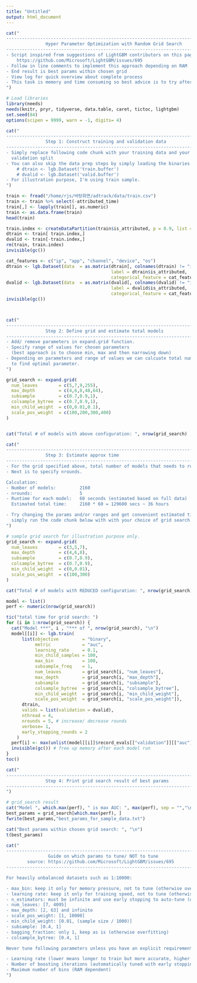 ```yaml
---
title: "Untitled"
output: html_document
---
```


```r
cat("
-----------------------------------------------------------------------------------
               Hyper Parameter Optimization with Random Grid Search
-----------------------------------------------------------------------------------
- Script inspired from suggestions of LightGBM contributors on this page:
    https://github.com/Microsoft/LightGBM/issues/695
- Follow in line comments to implement this approach depending on RAM 
- End result is best params within chosen grid
- View log for quick overview about complete process
- This task is memory and time consuming so best advice is to try after feature engg.
")

# Load libraries
library(needs)
needs(knitr, pryr, tidyverse, data.table, caret, tictoc, lightgbm)
set.seed(84)
options(scipen = 9999, warn = -1, digits= 4)

cat("
-----------------------------------------------------------------------------------
               Step 1: Construct training and validation data 
-----------------------------------------------------------------------------------
- Simply replace following code chunk with your training data and your choice of
  validation split
- You can also skip the data prep steps by simply loading the binaries.
    # dtrain <- lgb.Dataset('train.buffer')
    # dvalid <- lgb.Dataset('valid.buffer')
- For illustration purpose, I'm using train sample. 
")

train <- fread("/home/rjs/바탕화면/adtrack/data/train.csv")
train <- train %>% select(-attributed_time)
train[,] <- lapply(train[], as.numeric)
train <- as.data.frame(train)
head(train)

train.index <- createDataPartition(train$is_attributed, p = 0.9, list = FALSE)
dtrain <- train[ train.index,]
dvalid <- train[-train.index,]
rm(train, train.index)
invisible(gc())

cat_features <- c("ip", "app", "channel", "device", "os")
dtrain <- lgb.Dataset(data  = as.matrix(dtrain[, colnames(dtrain) != "is_attributed"]), 
										label = dtrain$is_attributed, 
										categorical_feature = cat_features)
dvalid <- lgb.Dataset(data  = as.matrix(dvalid[, colnames(dvalid) != "is_attributed"]), 
										label = dvalid$is_attributed, 
										categorical_feature = cat_features)
invisible(gc())



cat("
-----------------------------------------------------------------------------------
               Step 2: Define grid and estimate total models 
-----------------------------------------------------------------------------------
- Add/ remove parameters in expand.grid function.
- Specify range of values for chosen parameters
  (best approach is to choose min, max and then narrowing down) 
- Depending on parameters and range of values we can calcuate total number of models
  to find optimal parameter.  
")

grid_search <- expand.grid(
  num_leaves        = c(5,7,9,255),
  max_depth         = c(4,6,8,48,64),
  subsample         = c(0.7,0.9,1),
  colsample_bytree  = c(0.7,0.9,1),
  min_child_weight  = c(0,0.01,0.1),
  scale_pos_weight  = c(100,200,300,400)
)


cat("Total # of models with above configuration: ", nrow(grid_search) , "\n")

cat("
-----------------------------------------------------------------------------------
               Step 3: Estimate approx time 
-----------------------------------------------------------------------------------
- For the grid specified above, total number of models that needs to run are 2160
- Next is to specify nrounds. 

Calculation:
- Number of models: 		2160
- nrounds:					5
- Runtime for each model: 	60 seconds (estimated based on full data)
  Estimated total time:	    2160 * 60 = 129600 secs ~ 36 hours 

- Try changing the params and/or ranges and get convenient estimated time. After that,
  simply run the code chunk below with with your choice of grid search.
")

# sample grid search for illustration purpose only.
grid_search <- expand.grid(
  num_leaves        = c(3,5,7),
  max_depth         = c(4,6,8),
  subsample         = c(0.7,0.9),
  colsample_bytree  = c(0.7,0.9),
  min_child_weight  = c(0,0.01),
  scale_pos_weight  = c(100,300)
)

cat("Total # of models with REDUCED configuration: ", nrow(grid_search) , "\n")

model <- list()
perf <- numeric(nrow(grid_search))

tic("total time for grid search: ")
for (i in 1:nrow(grid_search)) {
  cat("Model ***", i , "*** of ", nrow(grid_search), "\n")
  model[[i]] <- lgb.train(
  	  list(objective         = "binary",
	       metric            = "auc",
	       learning_rate     = 0.1,
	       min_child_samples = 100,
	       max_bin           = 100,
	       subsample_freq    = 1,
	       num_leaves        = grid_search[i, "num_leaves"],
	       max_depth         = grid_search[i, "max_depth"],
	       subsample         = grid_search[i, "subsample"],
	       colsample_bytree  = grid_search[i, "colsample_bytree"],
	       min_child_weight  = grid_search[i, "min_child_weight"],
	       scale_pos_weight  = grid_search[i, "scale_pos_weight"]),
	  dtrain,
	  valids = list(validation = dvalid),
	  nthread = 4, 
	  nrounds = 5, # increase/ decrease rounds
	  verbose= 1, 
	  early_stopping_rounds = 2
	)
  perf[i] <- max(unlist(model[[i]]$record_evals[["validation"]][["auc"]][["eval"]]))
  invisible(gc()) # free up memory after each model run
}
toc()

cat("
-----------------------------------------------------------------------------------
               Step 4: Print grid search result of best params
-----------------------------------------------------------------------------------
")

# grid_search result
cat("Model ", which.max(perf), " is max AUC: ", max(perf), sep = "","\n")
best_params = grid_search[which.max(perf), ]
fwrite(best_params,"best_params_for_sample_data.txt")

cat("Best params within chosen grid search: ", "\n")
t(best_params)

cat("
-----------------------------------------------------------------------------------
                Guide on which params to tune/ NOT to tune
        source: https://github.com/Microsoft/LightGBM/issues/695
-----------------------------------------------------------------------------------

For heavily unbalanced datasets such as 1:10000:

- max_bin: keep it only for memory pressure, not to tune (otherwise overfitting)
- learning rate: keep it only for training speed, not to tune (otherwise overfitting)
- n_estimators: must be infinite and use early stopping to auto-tune (otherwise overfitting)
- num_leaves: [7, 4095]
- max_depth: [2, 63] and infinite 
- scale_pos_weight: [1, 10000] 
- min_child_weight: [0.01, (sample size / 1000)] 
- subsample: [0.4, 1]
- bagging_fraction: only 1, keep as is (otherwise overfitting)
- colsample_bytree: [0.4, 1]

Never tune following parameters unless you have an explicit requirement to tune them:

- Learning rate (lower means longer to train but more accurate, higher means smaller to train but less accurate)
- Number of boosting iterations (automatically tuned with early stopping and learning rate)
- Maximum number of bins (RAM dependent)
")
```

